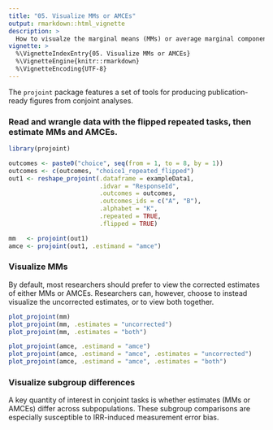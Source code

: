 ```yaml
---
title: "05. Visualize MMs or AMCEs"
output: rmarkdown::html_vignette
description: >
  How to visualze the marginal means (MMs) or average marginal component effects (AMCEs)
vignette: >
  %\VignetteIndexEntry{05. Visualize MMs or AMCEs}
  %\VignetteEngine{knitr::rmarkdown}
  %\VignetteEncoding{UTF-8}
---
```


The `projoint` package features a set of tools for producing publication-ready figures from conjoint analyses.

### Read and wrangle data with the flipped repeated tasks, then estimate MMs and AMCEs.

```r
library(projoint)

outcomes <- paste0("choice", seq(from = 1, to = 8, by = 1))
outcomes <- c(outcomes, "choice1_repeated_flipped")
out1 <- reshape_projoint(.dataframe = exampleData1, 
                         .idvar = "ResponseId", 
                         .outcomes = outcomes,
                         .outcomes_ids = c("A", "B"),
                         .alphabet = "K", 
                         .repeated = TRUE,
                         .flipped = TRUE)

mm   <- projoint(out1) 
amce <- projoint(out1, .estimand = "amce")

```


### Visualize MMs

By default, most researchers should prefer to view the corrected estimates of either MMs or AMCEs. Researchers can, however, choose to instead visualize the uncorrected estimates, or to view both together.

```r
plot_projoint(mm)
plot_projoint(mm, .estimates = "uncorrected")
plot_projoint(mm, .estimates = "both")
```

```r
plot_projoint(amce, .estimand = "amce")
plot_projoint(amce, .estimand = "amce", .estimates = "uncorrected")
plot_projoint(amce, .estimand = "amce", .estimates = "both")
```

### Visualize subgroup differences

A key quantity of interest in conjoint tasks is whether estimates (MMs or AMCEs) differ across subpopulations. These subgroup comparisons are especially susceptible to IRR-induced measurement error bias.
